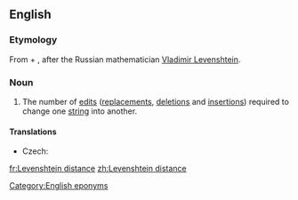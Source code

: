 ==English==

===Etymology===
From {{term|Levenshtein|lang=en}} + {{term|distance|lang=en}}, after the Russian mathematician [[w:Vladimir Levenshtein|Vladimir Levenshtein]].

===Noun===
{{wikipedia}}
{{en-noun}}

# {{context|computer science|lang=en}} The number of [[edit]]s ([[replacements]], [[deletions]] and [[insertions]]) required to change one [[string]] into another.

====Translations====
{{trans-top|(computer science) the number of edits required to change one string into another}}
* Czech: {{t|cs|Levenshteinova vzdálenost|f}}
{{trans-mid}}
{{trans-bottom}}

[[Category:English eponyms]]

[[fr:Levenshtein distance]]
[[zh:Levenshtein distance]]